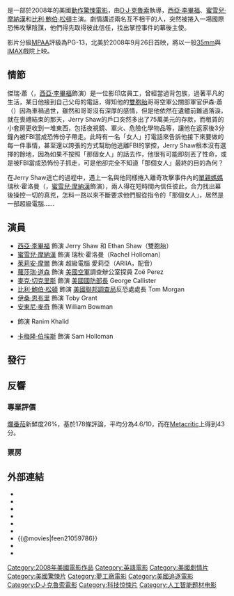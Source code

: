 {{noteTA
|T=zh-cn:鹰眼 (电影);zh-hk:鷹眼追擊;zh-tw:鷹眼 (電影);
|G1=Show
|G2=Movie
|1=zh-cn:鹰眼;zh-hk:鷹眼追擊;zh-tw:鷹眼;
}}
{{Infobox Film
| name               = 鷹眼
| original_name      = ''Eagle Eye''
| image              = 鷹眼追擊.jpg
| caption            = 電影戲院版海報
| director           = [[D·J·克魯索|D·J·克魯索]]
| producer           = [[艾力克斯·寇茲曼|艾力克斯·寇茲曼]]<br />[[羅柏托·奧契|羅柏托·奧契]]<br />Pat Crowley
| screenplay   = {{Plain list | 
* {{link-en|約翰·格倫 (編劇)|John Glenn (screenwriter)|約翰·格倫}}
* Travis Adam Wright
* Hillary Seitz
* Dan McDermott
}}
| story          = Dan McDermott
| starring           = [[西亞·李畢福|西亞·李畢福]]<br />[[蜜雪兒·摩納漢|蜜雪兒·摩納漢]]<br />[[蘿莎瑞·道森|蘿莎瑞·道森]]<br />[[麥克·切克里斯|麥克·切克里斯]]<br />[[安東尼·麥奇|安東尼·麥奇]]<br />[[比利·鮑伯·松頓|比利·鮑伯·松頓]]
| music              = [[布萊恩·泰勒|布萊恩·泰勒]]
| cinematography     = {{link-en|達魯休·沃爾斯基|Dariusz Wolski}}
| editing            = Jim Page
| studio         = {{Plain list | 
* {{link-en|K/O Paper Products|K/O Paper Products}}
* Goldrest Pictures
}}
| distributor        = [[夢工廠|夢工廠]]<br />[[派拉蒙影業|派拉蒙影業]] 
| released           = {{Film date|2008|9|16|[[荷里活|荷里活]]|2008|9|26|美國|2008|10|1|香港}}
| runtime            = 118分鐘
| country            = {{美國電影產地}}
| language           = [[英語|英語]]
| budget             = $8000萬美元
| gross              = $1億7,810萬美元
| website            = 
| amg_id             = 1:406951
| imdb_id            = 1059786
| cn_name            = 鹰眼
| hk_name            = 鷹眼追擊
| tw_name            = 鷹眼
}}
{{作品名稱|name=''Eagle Eye''|hk=鷹眼追擊|tw=鷹眼|cn=鷹眼}}是一部於2008年的美國[[動作片|動作]][[驚悚片|驚悚電影]]，由[[D·J·克魯索|D·J·克魯索]]執導，[[西亞·李畢福|西亞·李畢福]]、[[蜜雪兒·摩納漢|蜜雪兒·摩納漢]]和[[比利·鮑伯·松頓|比利·鮑伯·松頓]]主演。劇情講述兩名互不相干的人，突然被捲入一場國際恐怖攻擊陰謀，他們得先取得彼此信任，找出掌控事件的幕後主使。

影片分級[[MPAA|MPAA]]評級為PG-13，北美於2008年9月26日首映，將以一般[[35mm|35mm]]與[[IMAX|IMAX]]戲院上映。

== 情節 ==
傑瑞·蕭（{{lang|en|Jerry Shaw}}，[[西亞·李畢福|西亞·李畢福]]飾演）是一位影印店員工，曾經當過背包族，過著平凡的生活，某日他接到自己父母的電話，得知他的[[雙胞胎|雙胞胎]]哥哥空軍公關部軍官伊森·蕭（{{lang|en|Ethan Shaw}}）因為車禍過世，雖然和哥哥沒有深厚的感情，但是他依然在遺體前難過落淚，就在喪禮結束的那天，Jerry Shaw的戶口突然多出了75萬美元的存款，而租賃的小套房更收到一堆東西，包括夜視鏡、軍火、危險化學物品等，讓他在返家後3分鐘內被FBI當成恐怖份子帶走。此時有一名「女人」打電話來告訴他接下來要做的每一件事情，甚至還以誇張的方式幫助他逃離FBI的掌控，Jerry Shaw根本沒有選擇的餘地，因為如果不按照「那個女人」的話去作，他很有可能即刻丟了性命，或是被FBI當成恐怖份子抓走，可是他卻完全不知道「那個女人」最終的目的為何？

在Jerry Shaw逃亡的過程中，遇上一名與他同樣捲入離奇攻擊事件內的[[單親媽媽|單親媽媽]]瑞秋·霍洛曼（{{lang|en|Rachel Holloman}}，[[蜜雪兒·摩納漢|蜜雪兒·摩納漢]]飾演），兩人得在短時間內信任彼此，合力找出幕後操控一切的真兇，怎料一路以來不斷要求他們服從指令的「那個女人」，居然是一部超級電腦……

== 演員 ==
* [[西亞·李畢福|西亞·李畢福]] 飾演 Jerry Shaw 和 Ethan Shaw（雙胞胎）
* [[蜜雪兒·摩納漢|蜜雪兒·摩納漢]] 飾演 瑞秋·霍洛曼（Rachel Holloman）
* [[茱莉安·摩爾|茱莉安·摩爾]] 飾演 超級電腦 愛莉亞（ARIIA，配音）
* [[蘿莎瑞·道森|蘿莎瑞·道森]] 飾演 [[美國空軍|美國空軍]]調查辦公室探員 Zoë Perez
* [[麥克·切克里斯|麥克·切克里斯]] 飾演 [[美國國防部長|美國國防部長]] George Callister 
* [[比利·鮑伯·松頓|比利·鮑伯·松頓]] 飾演 [[美國聯邦調查局|美國聯邦調查局]]反恐處處長 Tom Morgan
* [[伊桑·恩布里|伊桑·恩布里]] 飾演 Toby Grant 
* [[安東尼·麥奇|安東尼·麥奇]] 飾演 William Bowman
* {{link-en|安東尼·阿茲基|Anthony Azizi}} 飾演 Ranim Khalid
* [[卡梅隆·伯埃斯|卡梅隆·伯埃斯]] 飾演 Sam Holloman

== 發行 ==

== 反響 ==

=== 專業評價 ===
[[爛番茄|爛番茄]]新鮮度26%，基於178條評論，平均分為4.6/10，而在[[Metacritic|Metacritic]]上得到43分。

=== 票房 ===

== 外部連結 ==
* {{imdb title|1059786|Eagle Eye}}
* {{amg movie|id=406951}}
* {{mojo title|id=eagleeye}}
* {{rotten-tomatoes|id=eagle_eye}}
* {{metacritic film|id=eagle-eye}}
* {{Yahoomovie id|2764}}
* {{@movies|feen21059786}}
* {{Mtime|67755}}
* {{douban}}

{{D·J·克魯索}}
{{DEFAULTSORT:Eagle Eye}}
[[Category:2008年美國電影作品|Category:2008年美國電影作品]]
[[Category:英語電影|Category:英語電影]]
[[Category:美國劇情片|Category:美國劇情片]]
[[Category:美國驚悚片|Category:美國驚悚片]]
[[Category:夢工廠電影|Category:夢工廠電影]]
[[Category:美國追逐電影|Category:美國追逐電影]]
[[Category:D·J·克魯索電影|Category:D·J·克魯索電影]]
[[Category:科技惊悚片|Category:科技惊悚片]]
[[Category:人工智能题材电影|Category:人工智能题材电影]]